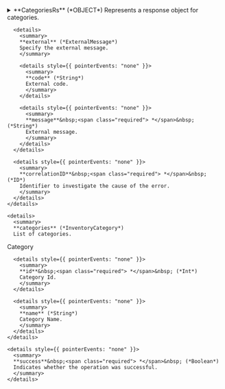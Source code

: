 
<details>
  <summary>
  **CategoriesRs** (*OBJECT*)  
  Represents a response object for categories.  
  </summary>
  
  
    <details>
      <summary>
      **adviseMessages** (*AdviseMessage*)  
      List of advise messages.
AdviseMessage  
      </summary>
  
      <details style={{ pointerEvents: "none" }}>
        <summary>
        **code**&nbsp;<span class="required"> *</span>&nbsp; (*ID*)  
        AM code: The following codes can be returned:  
        </summary>
      </details>

      <details style={{ pointerEvents: "none" }}>
        <summary>
        **description**&nbsp;<span class="required"> *</span>&nbsp; (*String*)  
        Error description  
        </summary>
      </details>

      <details style={{ pointerEvents: "none" }}>
        <summary>
        **level**&nbsp;<span class="required"> *</span>&nbsp; (*Enum of AdviseMessageLevel*)  
        Indicates the level of importance of the message.
Possible values: ERROR, WARN, INFO.  
        Possible values:  
        `WARN`  
      `ERROR`  
      `INFO`  
        </summary>
      </details>

      <details>
        <summary>
        **external** (*ExternalMessage*)  
        Specify the external message.  
        </summary>
  
        <details style={{ pointerEvents: "none" }}>
          <summary>
          **code** (*String*)  
          External code.  
          </summary>
        </details>

        <details style={{ pointerEvents: "none" }}>
          <summary>
          **message**&nbsp;<span class="required"> *</span>&nbsp; (*String*)  
          External message.  
          </summary>
        </details>
      </details>

      <details style={{ pointerEvents: "none" }}>
        <summary>
        **correlationID**&nbsp;<span class="required"> *</span>&nbsp; (*ID*)  
        Identifier to investigate the cause of the error.  
        </summary>
      </details>
    </details>

    <details>
      <summary>
      **categories** (*InventoryCategory*)  
      List of categories.
Category  
      </summary>
  
      <details style={{ pointerEvents: "none" }}>
        <summary>
        **id**&nbsp;<span class="required"> *</span>&nbsp; (*Int*)  
        Category Id.
        </summary>
      </details>

      <details style={{ pointerEvents: "none" }}>
        <summary>
        **name** (*String*)  
        Category Name.  
        </summary>
      </details>
    </details>

    <details style={{ pointerEvents: "none" }}>
      <summary>
      **success**&nbsp;<span class="required"> *</span>&nbsp; (*Boolean*)  
      Indicates whether the operation was successful.  
      </summary>
    </details>
</details>
